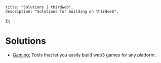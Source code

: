 
	title: "Solutions | thirdweb",
	description: "Solutions for building on thirdweb",
});

# Solutions

- [Gaming:](/solutions/gaming/overview) Tools that let you easily build web3 games for any platform.
